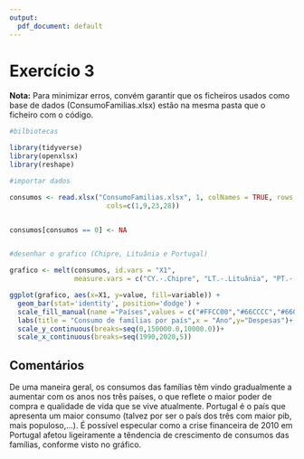 ---
output:
  pdf_document: default
---
# Exercício 3

**Nota:** Para minimizar erros, convém garantir que os ficheiros usados como base de dados (ConsumoFamilias.xlsx) estão na mesma pasta que o ficheiro com o código.



```{r results="hide", error=FALSE, warning=FALSE, message=FALSE}

#bilbiotecas

library(tidyverse)
library(openxlsx)
library(reshape)

```

```{r eval=FALSE}

#importar dados

consumos <- read.xlsx("ConsumoFamilias.xlsx", 1, colNames = TRUE, rows = c(9:34),
                        cols=c(1,9,23,28))


consumos[consumos == 0] <- NA


#desenhar o grafico (Chipre, Lituânia e Portugal)

grafico <- melt(consumos, id.vars = "X1",
                measure.vars = c("CY.-.Chipre", "LT.-.Lituânia", "PT.-.Portugal"))

ggplot(grafico, aes(x=X1, y=value, fill=variable)) +
  geom_bar(stat='identity', position='dodge') +
  scale_fill_manual(name ="Países",values = c("#FFCC00","#66CCCC","#660033"))+
  labs(title = "Consumo de famílias por país",x = "Ano",y="Despesas")+
  scale_y_continuous(breaks=seq(0,150000.0,10000.0))+
  scale_x_continuous(breaks=seq(1990,2020,5))

```

## Comentários

De uma maneira geral, os consumos das famílias têm vindo gradualmente a aumentar com os anos nos três países, o que reflete o maior poder de compra e qualidade de vida que se vive atualmente. Portugal é o país que apresenta um maior consumo (talvez por ser o país dos três com maior pib, mais populoso,...). É possível especular como a crise financeira de 2010 em Portugal afetou ligeiramente a têndencia de crescimento de consumos das famílias, conforme visto no gráfico.
